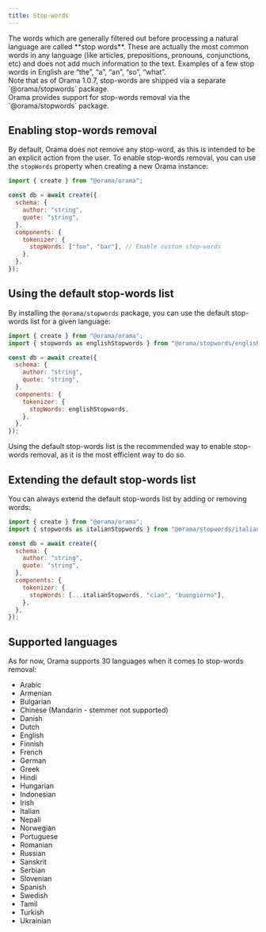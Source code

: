 ```yaml
---
title: Stop-words
---
```




<Aside title='What are stopwords?'>
The words which are generally filtered out before processing a natural language are called **stop words**. These are
actually the most common words in any language (like articles, prepositions, pronouns, conjunctions, etc) and does not
add much information to the text. Examples of a few stop words in English are “the”, “a”, “an”, “so”, “what”.
</Aside>

<Aside type="caution">
Note that as of Orama 1.0.7, stop-words are shipped via a separate `@orama/stopwords` package.
</Aside>
Orama provides support for stop-words removal via the `@orama/stopwords` package.

<Install pkg="@orama/stopwords" />

## Enabling stop-words removal

By default, Orama does not remove any stop-word, as this is intended to be an explicit action from the user. To enable stop-words removal, you can use the `stopWords` property when creating a new Orama instance:

```javascript copy
import { create } from "@orama/orama";

const db = await create({
  schema: {
    author: "string",
    quote: "string",
  },
  components: {
    tokenizer: {
      stopWords: ["foo", "bar"], // Enable custom stop-words
    },
  },
});
```

## Using the default stop-words list

By installing the `@orama/stopwords` package, you can use the default stop-words list for a given language:

```javascript copy
import { create } from "@orama/orama";
import { stopwords as englishStopwords } from "@orama/stopwords/english";

const db = await create({
  schema: {
    author: "string",
    quote: "string",
  },
  components: {
    tokenizer: {
      stopWords: englishStopwords,
    },
  },
});
```

Using the default stop-words list is the recommended way to enable stop-words removal, as it is the most efficient way to do so.

## Extending the default stop-words list

You can always extend the default stop-words list by adding or removing words:

```javascript copy
import { create } from "@orama/orama";
import { stopwords as italianStopwords } from "@orama/stopwords/italian";

const db = await create({
  schema: {
    author: "string",
    quote: "string",
  },
  components: {
    tokenizer: {
      stopWords: [...italianStopwords, "ciao", "buongiorno"],
    },
  },
});
```

## Supported languages

As for now, Orama supports 30 languages when it comes to stop-words removal:

- Arabic
- Armenian
- Bulgarian
- Chinese (Mandarin - stemmer not supported)
- Danish
- Dutch
- English
- Finnish
- French
- German
- Greek
- Hindi
- Hungarian
- Indonesian
- Irish
- Italian
- Nepali
- Norwegian
- Portuguese
- Romanian
- Russian
- Sanskrit
- Serbian
- Slovenian
- Spanish
- Swedish
- Tamil
- Turkish
- Ukrainian
